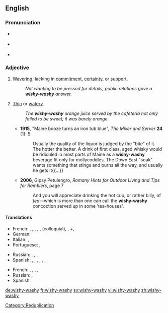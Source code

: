{{was wotd|2010|July|3}}
==English==

===Pronunciation===
* {{a|UK}} {{IPA|/ˈwɪʃ.iˌwɒʃ.i/}}
* {{a|US}} {{IPA|/ˈwɪʃ.iˌwɑ.ʃi/|/ˈwɪʃ.iˌwɔ.ʃi/}}
* {{audio|en-us-wishy-washy.ogg|Audio (US)}}

===Adjective===
{{en-adj|wishy-washi|er|more}}

# [[waver|Waver]]ing; lacking in [[commitment]], [[certainty]], or [[support]].
#:''Not wanting to be pressed for details, public relations gave a '''wishy-washy''' answer.''
# [[thin|Thin]] or [[watery]].
#:''The '''wishy-washy''' orange juice served by the cafeteria not only failed to be sweet; it was barely orange.''
#* '''1915''', "Maine booze turns an iron tub blue", ''The Mixer and Server'' '''24''' (1): 5
#*: Usually the quality of the liquor is judged by the "bite" of it.  The hotter the better.  A drink of first class, aged whisky would be ridiculed in most parts of Maine as a '''wishy-washy''' beverage fit only for mollycoddles. The Down East "soak" wants something that stings and burns all the way, and usually he gets it{{...}}
#* '''2006''', Gipsy Petulengro, ''Romany Hints for Outdoor Living and Tips for Ramblers'', page 7
#*: And you will appreciate drinking the hot cup, or rather billy, of ''tea''—which is more than one can call the '''wishy-washy''' concoction served up in some 'tea-houses'. 

====Translations====
{{trans-top|wavering or lacking in commitment, certainty, or support}}
* French: {{t|fr|molasse}}, {{t|fr|mollasson}}, {{t|fr|béni-oui-oui}}, {{t|fr|chiffe molle}}, {{t|fr|femmelette}}, {{t|fr|couille molle}} (colloquial), {{t|fr|girouette}}, +{{t|fr|fadasse}}, {{t|fr|aseptisé}} 
* German: {{t+|de|Wischiwaschi|alt=Wischiwaschi-}}
* Italian: {{t|it|incerto}}, {{t|it|smidollato}}
* Portuguese: {{t+|pt|indeciso|m}}, {{t-|pt|enrolado|m}}
{{trans-mid}}
* Russian: {{t|ru|невыразительный|sc=Cyrl}}, {{t|ru|безликий|sc=Cyrl}}, {{t|ru|бледный|sc=Cyrl}}, {{qualifier|somewhat|informal}} {{t|ru|хилый|sc=Cyrl}}
* Spanish: {{t+|es|indeciso|m}},  {{t|es|lábil}}, {{t|es|débil}}, {{t|es|calzonazos (colloquial)}}, {{t|es|vacilante}}, {{t|es|veleta}}, {{t|es|tornadizo}}
{{trans-bottom}}
{{trans-top|thin or watery}}
{{trans-mid}}
* French: {{t|fr|lavasse}}, {{t|fr|jus de chaussette}}, {{t|fr|pisse d'âne}}, {{t|fr|bibine}}, {{t|fr|eau de vaisselle}}
* Russian: {{t|ru|водянистый, слабый|sc=Cyrl}}, {{t|ru|жидкий|sc=Cyrl}}
* Spanish: {{t|es|bebistrajo}}
{{trans-bottom}}

[[Category:Reduplication]]

[[de:wishy-washy]]
[[fr:wishy-washy]]
[[sv:wishy-washy]]
[[vi:wishy-washy]]
[[zh:wishy-washy]]